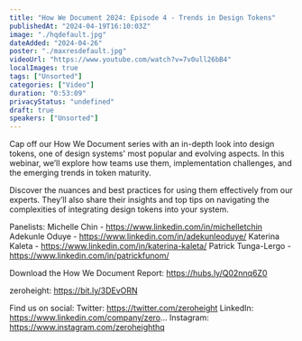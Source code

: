 ```yaml
---
title: "How We Document 2024: Episode 4 - Trends in Design Tokens"
publishedAt: "2024-04-19T16:10:03Z"
image: "./hqdefault.jpg"
dateAdded: "2024-04-26"
poster: "./maxresdefault.jpg"
videoUrl: "https://www.youtube.com/watch?v=7v0ull26bB4"
localImages: true
tags: ["Unsorted"]
categories: ["Video"]
duration: "0:53:09"
privacyStatus: "undefined"
draft: true
speakers: ["Unsorted"]
---
```

Cap off our How We Document series with an in-depth look into design tokens, one of design systems' most popular and evolving aspects. In this webinar, we’ll explore how teams use them, implementation challenges, and the emerging trends in token maturity.

Discover the nuances and best practices for using them effectively from our experts. They’ll also share their insights and top tips on navigating the complexities of integrating design tokens into your system.

Panelists: 
Michelle Chin - https://www.linkedin.com/in/michelletchin
Adekunle Oduye - https://www.linkedin.com/in/adekunleoduye/
Katerina Kaleta - https://www.linkedin.com/in/katerina-kaleta/
Patrick Tunga-Lergo - https://www.linkedin.com/in/patrickfunom/

Download the How We Document Report: https://hubs.ly/Q02nnq6Z0

zeroheight: https://bit.ly/3DEvORN

Find us on social:
Twitter: https://twitter.com/zeroheight
LinkedIn: https://www.linkedin.com/company/zero...
Instagram: https://www.instagram.com/zeroheighthq
